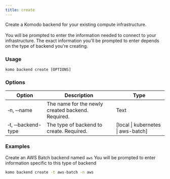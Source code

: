 ```yaml
---
title: create
---
```


Create a Komodo backend for your existing compute infrastructure.<br/><br/>
You will be prompted to enter the information needed to connect to your infrastructure.
The exact information you'll be prompted to enter depends on the type of backend you're creating.

### Usage

`komo backend create [OPTIONS]`

### Options

| Option                              	    | Description                                        | Type 	|
|-----------------------------------------  |--------------------------------------------------- |------	|
| &#x2011;n, &#x2011;&#x2011;name 	        | The name for the newly created backend. Required.  | Text 	|
| &#x2011;t, &#x2011;&#x2011;backend-type  	| The type of backend to create. Required.           | [local \| kubernetes \| aws-batch] |

### Examples

Create an AWS Batch backend named `aws`
<Note>You will be prompted to enter information specific to this type of backend</Note>
```bash
komo backend create -t aws-batch -n aws
```